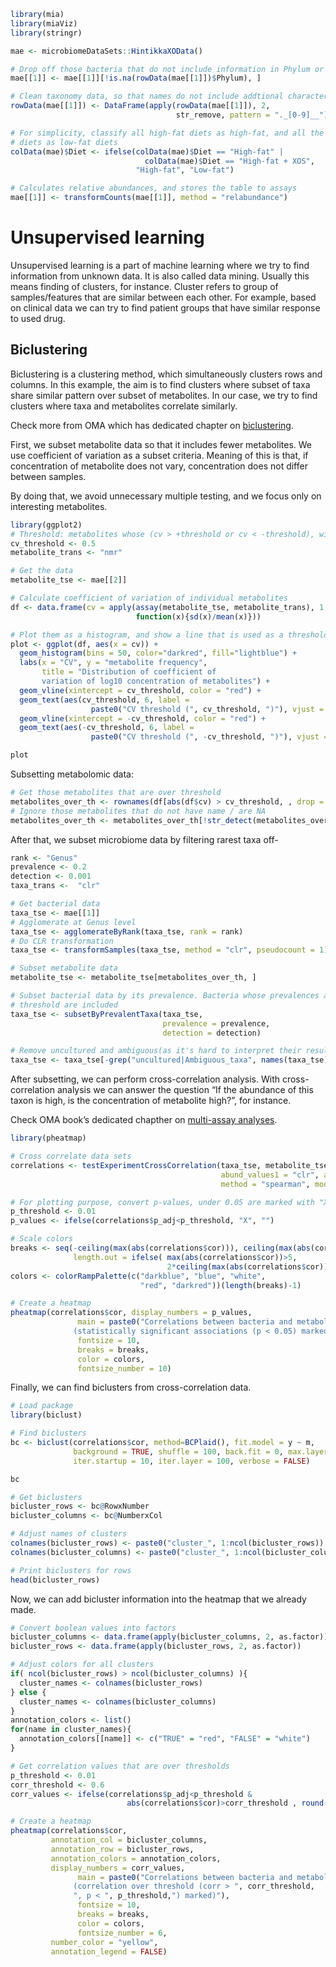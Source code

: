 ```r
library(mia)
library(miaViz)
library(stringr)

mae <- microbiomeDataSets::HintikkaXOData()

# Drop off those bacteria that do not include information in Phylum or lower levels
mae[[1]] <- mae[[1]][!is.na(rowData(mae[[1]])$Phylum), ]

# Clean taxonomy data, so that names do not include addtional characters
rowData(mae[[1]]) <- DataFrame(apply(rowData(mae[[1]]), 2, 
                                     str_remove, pattern = "._[0-9]__"))

# For simplicity, classify all high-fat diets as high-fat, and all the low-fat 
# diets as low-fat diets
colData(mae)$Diet <- ifelse(colData(mae)$Diet == "High-fat" | 
                              colData(mae)$Diet == "High-fat + XOS", 
                            "High-fat", "Low-fat")

# Calculates relative abundances, and stores the table to assays
mae[[1]] <- transformCounts(mae[[1]], method = "relabundance")
```

# Unsupervised learning

Unsupervised learning is a part of machine learning where we try to find information
from unknown data. It is also called data mining. Usually this means finding of
clusters, for instance. Cluster refers to group of samples/features that are similar
between each other. For example, based on clinical data we can try to find patient 
groups that have similar response to used drug.

## Biclustering

Biclustering is a clustering method, which simultaneously clusters rows and columns.
In this example, the aim is to find clusters where subset of taxa share similar
pattern over subset of metabolites. In our case, we try to find clusters where 
taxa and metabolites correlate similarly. 

Check more from OMA which has dedicated chapter on 
[biclustering](https://microbiome.github.io/OMA/biclustering.html). 

First, we subset metabolite data so that it includes fewer metabolites. We use 
coefficient of variation as a subset criteria. Meaning of this is that, if concentration
of metabolite does not vary, concentration does not differ between samples. 

By doing that, we avoid unnecessary multiple testing, and we focus only on interesting
metabolites. 

```r
library(ggplot2)
# Threshold: metabolites whose (cv > +threshold or cv < -threshold), will be included
cv_threshold <- 0.5
metabolite_trans <- "nmr"

# Get the data
metabolite_tse <- mae[[2]]

# Calculate coefficient of variation of individual metabolites
df <- data.frame(cv = apply(assay(metabolite_tse, metabolite_trans), 1, 
                            function(x){sd(x)/mean(x)}))

# Plot them as a histogram, and show a line that is used as a threshold
plot <- ggplot(df, aes(x = cv)) +
  geom_histogram(bins = 50, color="darkred", fill="lightblue") +
  labs(x = "CV", y = "metabolite frequency", 
       title = "Distribution of coefficient of 
       variation of log10 concentration of metabolites") +
  geom_vline(xintercept = cv_threshold, color = "red") +
  geom_text(aes(cv_threshold, 6, label = 
                  paste0("CV threshold (", cv_threshold, ")"), vjust = 2, angle=90)) +
  geom_vline(xintercept = -cv_threshold, color = "red") +
  geom_text(aes(-cv_threshold, 6, label = 
                  paste0("CV threshold (", -cv_threshold, ")"), vjust = -1, angle=90))

plot
```

Subsetting metabolomic data:

```r
# Get those metabolites that are over threshold
metabolites_over_th <- rownames(df[abs(df$cv) > cv_threshold, , drop = FALSE])
# Ignore those metabolites that do not have name / are NA
metabolites_over_th <- metabolites_over_th[!str_detect(metabolites_over_th, "NA")]
```

After that, we subset microbiome data by filtering rarest taxa off-

```r
rank <- "Genus"
prevalence <- 0.2
detection <- 0.001
taxa_trans <-  "clr"

# Get bacterial data
taxa_tse <- mae[[1]]
# Agglomerate at Genus level
taxa_tse <- agglomerateByRank(taxa_tse, rank = rank)
# Do CLR transformation
taxa_tse <- transformSamples(taxa_tse, method = "clr", pseudocount = 1)

# Subset metabolite data
metabolite_tse <- metabolite_tse[metabolites_over_th, ]

# Subset bacterial data by its prevalence. Bacteria whose prevalences are over 
# threshold are included
taxa_tse <- subsetByPrevalentTaxa(taxa_tse, 
                                  prevalence = prevalence, 
                                  detection = detection)

# Remove uncultured and ambiguous(as it's hard to interpret their results)
taxa_tse <- taxa_tse[-grep("uncultured|Ambiguous_taxa", names(taxa_tse)),]
```

After subsetting, we can perform cross-correlation analysis. With cross-correlation
analysis we can answer the question "If the abundance of this taxon is high, is the 
concentration of metabolite high?", for instance.

Check OMA book's dedicated chapther on 
[multi-assay analyses](https://microbiome.github.io/OMA/multi-assay_analyses.html).  

```r
library(pheatmap)

# Cross correlate data sets
correlations <- testExperimentCrossCorrelation(taxa_tse, metabolite_tse, 
                                               abund_values1 = "clr", abund_values2 = "nmr",
                                               method = "spearman", mode = "matrix")

# For plotting purpose, convert p-values, under 0.05 are marked with "X"
p_threshold <- 0.01
p_values <- ifelse(correlations$p_adj<p_threshold, "X", "")

# Scale colors
breaks <- seq(-ceiling(max(abs(correlations$cor))), ceiling(max(abs(correlations$cor))), 
              length.out = ifelse( max(abs(correlations$cor))>5, 
                                   2*ceiling(max(abs(correlations$cor))), 10 ) )
colors <- colorRampPalette(c("darkblue", "blue", "white", 
                             "red", "darkred"))(length(breaks)-1)

# Create a heatmap
pheatmap(correlations$cor, display_numbers = p_values,
               main = paste0("Correlations between bacteria and metabolites 
              (statistically significant associations (p < 0.05) marked with X)"),
               fontsize = 10,
               breaks = breaks,
               color = colors, 
               fontsize_number = 10)
```

Finally, we can find biclusters from cross-correlation data.

```r
# Load package
library(biclust)

# Find biclusters
bc <- biclust(correlations$cor, method=BCPlaid(), fit.model = y ~ m,
              background = TRUE, shuffle = 100, back.fit = 0, max.layers = 10,
              iter.startup = 10, iter.layer = 100, verbose = FALSE)

bc
```

```r
# Get biclusters
bicluster_rows <- bc@RowxNumber
bicluster_columns <- bc@NumberxCol

# Adjust names of clusters
colnames(bicluster_rows) <- paste0("cluster_", 1:ncol(bicluster_rows))
colnames(bicluster_columns) <- paste0("cluster_", 1:ncol(bicluster_columns))

# Print biclusters for rows
head(bicluster_rows)
```

Now, we can add bicluster information into the heatmap that we already made.

```r
# Convert boolean values into factors
bicluster_columns <- data.frame(apply(bicluster_columns, 2, as.factor))
bicluster_rows <- data.frame(apply(bicluster_rows, 2, as.factor))

# Adjust colors for all clusters
if( ncol(bicluster_rows) > ncol(bicluster_columns) ){
  cluster_names <- colnames(bicluster_rows)
} else {
  cluster_names <- colnames(bicluster_columns)
}
annotation_colors <- list()
for(name in cluster_names){
  annotation_colors[[name]] <- c("TRUE" = "red", "FALSE" = "white")
}

# Get correlation values that are over thresholds
p_threshold <- 0.01
corr_threshold <- 0.6
corr_values <- ifelse(correlations$p_adj<p_threshold & 
                          abs(correlations$cor)>corr_threshold , round(correlations$cor,1), "")

# Create a heatmap
pheatmap(correlations$cor,
         annotation_col = bicluster_columns, 
         annotation_row = bicluster_rows,
         annotation_colors = annotation_colors,
         display_numbers = corr_values,
               main = paste0("Correlations between bacteria and metabolites 
              (correlation over threshold (corr > ", corr_threshold,
              ", p < ", p_threshold,") marked)"),
               fontsize = 10,
               breaks = breaks,
               color = colors, 
               fontsize_number = 6, 
         number_color = "yellow",
         annotation_legend = FALSE)
```

